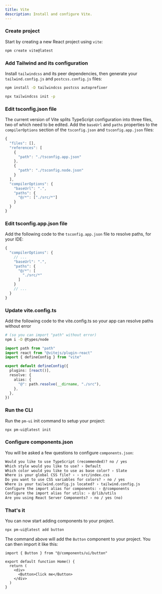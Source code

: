 ```yaml
---
title: Vite
description: Install and configure Vite.
---
```


<Steps>

### Create project

Start by creating a new React project using `vite`:

```bash
npm create vite@latest
```

### Add Tailwind and its configuration

Install `tailwindcss` and its peer dependencies, then generate your `tailwind.config.js` and `postcss.config.js` files:

```bash
npm install -D tailwindcss postcss autoprefixer

npx tailwindcss init -p
```

### Edit tsconfig.json file

The current version of Vite splits TypeScript configuration into three files, two of which need to be edited.
Add the `baseUrl` and `paths` properties to the `compilerOptions` section of the `tsconfig.json` and
`tsconfig.app.json` files:

```ts {11-16} showLineNumbers
{
  "files": [],
  "references": [
    {
      "path": "./tsconfig.app.json"
    },
    {
      "path": "./tsconfig.node.json"
    }
  ],
  "compilerOptions": {
    "baseUrl": ".",
    "paths": {
      "@/*": ["./src/*"]
    }
  }
}
```

### Edit tsconfig.app.json file

Add the following code to the `tsconfig.app.json` file to resolve paths, for your IDE:

```ts {4-9} showLineNumbers
{
  "compilerOptions": {
    // ...
    "baseUrl": ".",
    "paths": {
      "@/*": [
        "./src/*"
      ]
    }
    // ...
  }
}
```

### Update vite.config.ts

Add the following code to the vite.config.ts so your app can resolve paths without error

```bash
# (so you can import "path" without error)
npm i -D @types/node
```

```typescript
import path from "path"
import react from "@vitejs/plugin-react"
import { defineConfig } from "vite"

export default defineConfig({
  plugins: [react()],
  resolve: {
    alias: {
      "@": path.resolve(__dirname, "./src"),
    },
  },
})
```

### Run the CLI

Run the `pm-ui` init command to setup your project:

```bash
npx pm-ui@latest init
```

### Configure components.json

You will be asked a few questions to configure `components.json`:

```txt showLineNumbers
Would you like to use TypeScript (recommended)? no / yes
Which style would you like to use? › Default
Which color would you like to use as base color? › Slate
Where is your global CSS file? › › src/index.css
Do you want to use CSS variables for colors? › no / yes
Where is your tailwind.config.js located? › tailwind.config.js
Configure the import alias for components: › @/components
Configure the import alias for utils: › @/lib/utils
Are you using React Server Components? › no / yes (no)
```

### That's it

You can now start adding components to your project.

```bash
npx pm-ui@latest add button
```

The command above will add the `Button` component to your project. You can then import it like this:

```tsx {1,6} showLineNumbers
import { Button } from "@/components/ui/button"

export default function Home() {
  return (
    <div>
      <Button>Click me</Button>
    </div>
  )
}
```

</Steps>
